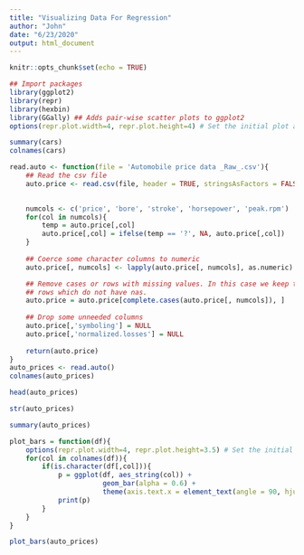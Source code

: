 ```yaml
---
title: "Visualizing Data For Regression"
author: "John"
date: "6/23/2020"
output: html_document
---
```


```r
knitr::opts_chunk$set(echo = TRUE)

## Import packages
library(ggplot2)
library(repr)
library(hexbin)
library(GGally) ## Adds pair-wise scatter plots to ggplot2
options(repr.plot.width=4, repr.plot.height=4) # Set the initial plot area dimensions
```


```r
summary(cars)
colnames(cars)

read.auto <- function(file = 'Automobile price data _Raw_.csv'){
    ## Read the csv file
    auto.price <- read.csv(file, header = TRUE, stringsAsFactors = FALSE)

    
    numcols <- c('price', 'bore', 'stroke', 'horsepower', 'peak.rpm')
    for(col in numcols){
        temp = auto.price[,col]
        auto.price[,col] = ifelse(temp == '?', NA, auto.price[,col])
    }
    
    ## Coerce some character columns to numeric
    auto.price[, numcols] <- lapply(auto.price[, numcols], as.numeric)

    ## Remove cases or rows with missing values. In this case we keep the 
    ## rows which do not have nas. 
    auto.price = auto.price[complete.cases(auto.price[, numcols]), ]
    
    ## Drop some unneeded columns
    auto.price[,'symboling'] = NULL
    auto.price[,'normalized.losses'] = NULL
    
    return(auto.price)
}
auto_prices <- read.auto()
colnames(auto_prices)
```

```r
head(auto_prices)

str(auto_prices)

summary(auto_prices)
```

```r
plot_bars = function(df){
    options(repr.plot.width=4, repr.plot.height=3.5) # Set the initial plot area dimensions
    for(col in colnames(df)){
        if(is.character(df[,col])){
            p = ggplot(df, aes_string(col)) + 
                       geom_bar(alpha = 0.6) + 
                       theme(axis.text.x = element_text(angle = 90, hjust = 1))
            print(p)
        }
    }
}

plot_bars(auto_prices)
```